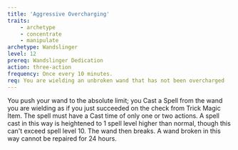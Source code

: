 ```yaml
---
title: 'Aggressive Overcharging'
traits:
    - archetype
    - concentrate
    - manipulate
archetype: Wandslinger
level: 12
prereq: Wandslinger Dedication
action: three-action
frequency: Once every 10 minutes.
req: You are wielding an unbroken wand that has not been overcharged
---
```


You push your wand to the absolute limit; you Cast a Spell from the wand you are wielding as if you just succeeded on the check from Trick Magic Item. The spell must have a Cast time of only one or two actions. A spell cast in this way is heightened to 1 spell level higher than normal, though this can't exceed spell level 10. The wand then breaks. A wand broken in this way cannot be repaired for 24 hours.
